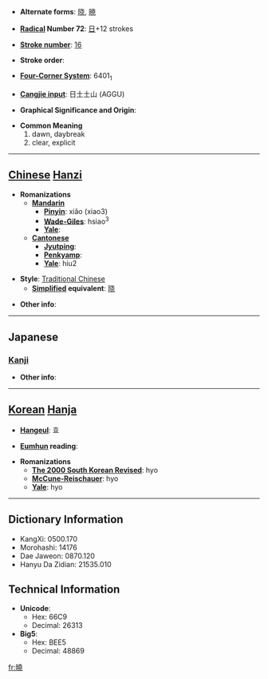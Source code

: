 * '''Alternate forms''': [[晓]], [[暁]]

* '''[[Wiktionary:Chinese radical index| Radical]] Number 72''': [[Wiktionary:Chinese radical index 日|日]]+12 strokes

* '''[[Wiktionary:Chinese total strokes index|Stroke number]]''': [[Wiktionary:Chinese total strokes index 16|16]]

* '''Stroke order''': 

* '''[[Wiktionary:Chinese four corner index|Four-Corner System]]''': 6401<sub>1</sub>

* '''[[Wiktionary:Chinese Cangjie index|Cangjie input]]''': 日土土山 (AGGU)

* '''Graphical Significance and Origin''': 

* '''Common Meaning'''
*#dawn, daybreak
*# clear, explicit


----

== [[Chinese]] [[Hanzi]] ==

* '''Romanizations'''
** '''[[Mandarin]]'''
*** '''[[Pinyin]]''': xiǎo (xiao3)
*** '''[[Wade-Giles]]''': hsiao<sup>3</sup>
*** '''[[Yale]]''': 
** '''[[Cantonese]]'''
*** '''[[Jyutping]]''':
*** '''[[Penkyamp]]''': 
*** '''[[Yale]]''': hiu2

* '''Style''': [[Traditional Chinese]] 
** '''[[Simplified Chinese|Simplified]] equivalent''': [[晓]]

* '''Other info''': 

----

==Japanese==
===[[Kanji]]===
{{kanji|on readings=[[ぎょう]] (gyō), [[きょう]] (kyō)
|kun readings=[[あかつき]] (akatsuki), [[さとる]] (satoru)
}}

* '''Other info''':  

----

== [[Korean]] [[Hanja]] ==

* '''[[Hangeul]]''': 효

* '''[[Eumhun]] reading''': 

* '''Romanizations'''
** '''[[The 2000 South Korean Revised Romanization|The 2000 South Korean Revised]]''': hyo
** '''[[McCune-Reischauer]]''': hyo
** '''[[Yale]]''': hyo

----

== Dictionary Information ==

* KangXi: 0500.170
* Morohashi: 14176
* Dae Jaweon: 0870.120
* Hanyu Da Zidian: 21535.010

== Technical Information ==

* '''Unicode''':
** Hex: 66C9
** Decimal: 26313
* '''Big5''':
** Hex: BEE5
** Decimal: 48869

[[fr:曉]]
